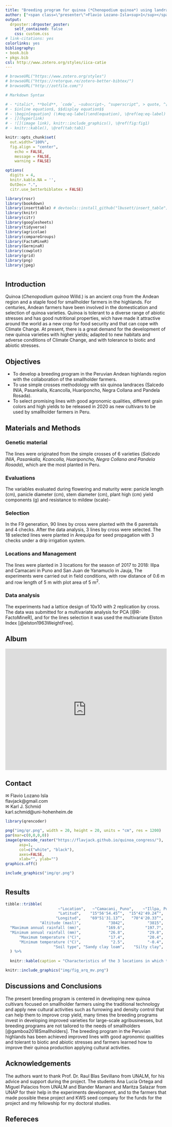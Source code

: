 ```yaml
---
title: "Breeding program for quinoa (*Chenopodium quinoa*) using landraces for breeding improved varieties in the highland from Peru"
author: ["<span class=\"presenter\">Flavio Lozano-Isla<sup>1</sup></span>, Jose David Apaza-Calcina<sup>2</sup>, Angel Mujica-Sanchez<sup>2</sup>, Bettina I.G Haussmann<sup>3</sup>, Karl J. Schmid<sup>1</sup> <ol class=\"affiliations\"><li>Department of Crop Biodiversity and Breeding Informatics, Faculty of Agriculture, University of Hohenheim, Stuttgart, Germany</li> <li>Quinoa Breeding Program, Universidad Nacional del Altiplano-Puno, Puno, Perú</li><li>Institute of Plant Breeding, Seed Science and Population Genetics, University of Hohenheim, Stuttgart, Germany</li></ol>"]
output:
  drposter::drposter_poster:
    self_contained: false
    css: custom.css
# link-citations: yes
colorlinks: yes
bibliography:  
- book.bib
- pkgs.bib
csl: http://www.zotero.org/styles/iica-catie
---
```


```r

# browseURL("https://www.zotero.org/styles")
# browseURL("https://retorque.re/zotero-better-bibtex/")
# browseURL("http://zotfile.com/")

# Markdown Syntax

# - *italic*, **bold**, `code`, ~subscript~, ^superscript^, > quote, ^[footnote]
# - $inline equation$, $$display equation$$
# - \begin{equation} (\#eq:eq-label)\end(equation), \@ref(eq:eq-label)
# - [](hyperlink)
# - ![](image link), knitr::include_graphics(), \@ref(fig:fig1)
# - knitr::kable(), \@ref(tab:tab1)

knitr::opts_chunk$set(
  out.width="100%",
  fig.align = "center",
	echo = FALSE,
	message = FALSE,
	warning = FALSE)

options(
  digits = 4, 
  knitr.kable.NA = '',
  OutDec= ".",
  citr.use_betterbiblatex = FALSE)

library(rosr)
library(bookdown)
library(inserttable) # devtools::install_github("lbusett/insert_table")
library(knitr)
library(citr)
library(googlesheets)
library(tidyverse)
library(agricolae)
library(compareGroups)
library(FactoMineR)
library(GerminaR)
library(cowplot)
library(grid) 
library(png)
library(jpeg)

```

# {.col-2}

## Introduction

Quinoa (*Chenopodium quinoa* Willd.) is an ancient crop from the Andean region and a staple food for smallholder farmers in the highlands. For centuries, Andean farmers have been involved in the domestication and selection of quinoa varieties. Quinoa is tolerant to a diverse range of abiotic stresses and has good nutritional properties, wich have made it attractive around the world as a new crop for food security and that can cope with Climate Change. At present, there is a great demand for the development of new quinoa varieties with higher yields; adapted to new habitats and adverse conditions of Climate Change, and with tolerance to biotic and abiotic stresses.

## Objectives

- To develop a breeding program in the Peruvian Andean highlands region with the collaboration of the smallholder farmers. 
- To use simple crosses methodology with six quinoa landraces (Salcedo INIA, Pasankalla, Kcancolla, Huariponcho, Negra Collana and Pandela Rosada). 
- To select promising lines with good agronomic qualities, different grain colors and high yields to be released in 2020 as new cultivars to be used by smallholder farmers in Peru.

## Materials and Methods

### Genetic material

The lines were originated from the simple crosses of 6 varieties (*Salcedo INIA, Pasankalla, Kcancolla, Huariponcho, Negra Collana and Pandela Rosada*), which are the most planted in Peru.

### Evaluations 

The variables evaluated during flowering and maturity were: panicle length (cm), panicle diameter (cm), stem diameter (cm), plant high (cm) yield components (g) and resistance to mildew (scale)-

### Selection 

In the F9 generation, 90 lines by cross were planted with the 6 parentals and 4 checks. After the data analysis, 3 lines by cross were selected. The 18 selected lines were planted in Arequipa for seed propagation with 3 checks under a drip irrigation system.

### Locations and Management 

The lines were planted in 3 locations for the season of 2017 to 2018: Illpa and Camacani in Puno and San Juan de Yanamuclo in Jauja, The experiments were carried out in field conditions, with row distance of 0.6 m and row length of 5 m with plot area of 5 m^2^.

### Data analysis 

The experiments had a lattice design of 10x10 with 2 replication by cross. The data was submitted for a multivariate analysis for PCA [@R-FactoMineR], and for the lines selection it was used the multivariate Elston Index [@elston1963WeightFree].

## Album {style="--header-color:darkorange; --other-color-for-h2-gradient:orange;"}

<iframe src="https://docs.google.com/presentation/d/e/2PACX-1vRZiUhlP0jtmmQ9Av4PEXS21vmmtaJeaoRW2QTBy5Qs9fXPUxkaEoFX9V4XN0QttyGm7H1dOhnHSKwh/embed?start=true&loop=true&delayms=3000" frameborder="0" width="100%" height="380" allowfullscreen="true" mozallowfullscreen="true" webkitallowfullscreen="true"></iframe>

## Contact {style="--header-color:darkred; --other-color-for-h2-gradient:red;"}

&#9993; Flavio Lozano Isla <br> flavjack@gmail.com 
<br>
&#9993; Karl J. Schmid <br> karl.schmid@uni-hohenheim.de 

```r

library(qrencoder)

png("img/qr.png", width = 20, height = 20, units = "cm", res = 1200)
par(mar=c(0,0,0,0))
image(qrencode_raster("https://flavjack.github.io/quinoa_congress/"), 
      asp=1,
      col=c("white", "black"), 
      axes=FALSE,
      xlab="", ylab="")
graphics.off()

include_graphics("img/qr.png")

```

# {.col-2}

## Results 

```r

tibble::tribble(
                       ~"Location",   ~"Camacani, Puno",    ~"Illpa, Puno",   ~"Jauja, Junin",
                       "Latitud",    "15°56'54.45”",  "15°42'49.24”",   "11°51'21.9”",
                      "Longitud",    "69°51'31.13”",   "70°4'20.33”",  "75°23'43.01”",
               "Altitude (masl)",            "3842",          "3815",          "3322",
  "Maximum annual rainfall (mm)",           "169.6",         "197.7",           "124",
  "Minimum annual rainfall (mm)",            "26.8",          "29.8",             "5",
      "Maximum temperature (°C)",            "17.4",          "20.4",          "19.1",
      "Minimum temperature (°C)",             "2.5",          "-0.4",           "0.8",
                     "Soil type", "Sandy clay loam",    "Silty clay",          "Clay"
  ) %>% 
  
  knitr::kable(caption = "Characteristics of the 3 locations in which the quinoa was planted in the season 2017-2018 for the breeding program for the release of new cultivars.")

```

```r

knitr::include_graphics("img/fig_arq_mv.png")

```

## Discussions and Conclusions

The present breeding program is centered in developing new quinoa cultivars focused on smallholder farmers using the traditional technology and apply new cultural activities such as furrowing and density control that can help them to improve crop yield, many times the breeding programs invest in developing improved varieties for large-scale agribusinesses, but breeding programs are not tailored to the needs of smallholders [@gamboa2018Smallholders]. The breeding program in the Peruvian highlands has been achieved improved lines with good agronomic qualities and tolerant to biotic and abiotic stresses and farmers learned how to improve their quinoa production applying cultural activities.

## Acknowledgements {style="--header-color:darkgreen; --other-color-for-h2-gradient:green;"}

The authors want to thank Prof. Dr. Raul Blas Sevillano from UNALM, for his advice and support during the project. The  students Ana Lucia Ortega and Miguel Palacios from UNALM and Blander Mamani and Maritza Salazar from UNAP for their help in the experiments development, and to the farmers that made possible these project and KWS seed company for the funds for the project and my fellowship for my doctoral studies.

## Refereces
